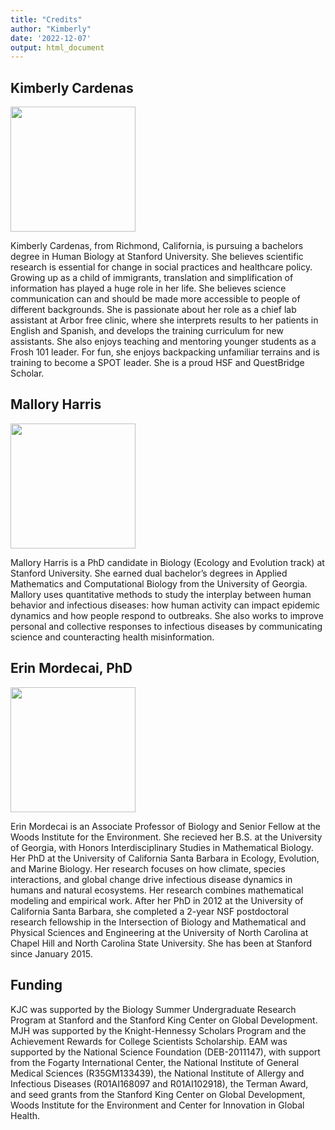 ```yaml
---
title: "Credits"
author: "Kimberly"
date: '2022-12-07'
output: html_document
---
```


## **Kimberly Cardenas**


<img src="OIP2.jpg" width="200"/>

Kimberly Cardenas, from Richmond, California, is pursuing a bachelors degree in Human Biology at Stanford University. She believes scientific research is essential for change in social practices and healthcare policy. Growing up as a child of immigrants, translation and simplification of information has played a huge role in her life. She believes science communication can and should be made more accessible to people of different backgrounds. She is passionate about her role as a chief lab assistant at Arbor free clinic, where she interprets results to her patients in English and Spanish, and develops the training curriculum for new assistants. She also enjoys teaching and mentoring younger students as a Frosh 101 leader. For fun, she enjoys backpacking unfamiliar terrains and is training to become a SPOT leader. She is a proud HSF and QuestBridge Scholar.

## **Mallory Harris**

<img src="headshot-resize.jpg" width="200"/>

Mallory Harris is a PhD candidate in Biology (Ecology and Evolution track) at Stanford University. She earned dual bachelor's degrees in Applied Mathematics and Computational Biology from the University of Georgia. Mallory uses quantitative methods to study the interplay between human behavior and infectious diseases: how human activity can impact epidemic dynamics and how people respond to outbreaks. She also works to improve personal and collective responses to infectious diseases by communicating science and counteracting health misinformation.

## **Erin Mordecai, PhD**

<img src="mordecai.jpg" width="200"/>

Erin Mordecai is an Associate Professor of Biology and Senior Fellow at the Woods Institute for the Environment. She recieved her B.S. at the University of Georgia, with Honors Interdisciplinary Studies in Mathematical Biology. Her PhD at the University of California Santa Barbara in Ecology, Evolution, and Marine Biology. Her research focuses on how climate, species interactions, and global change drive infectious disease dynamics in humans and natural ecosystems. Her research combines mathematical modeling and empirical work. After her PhD in 2012 at the University of California Santa Barbara, she completed a 2-year NSF postdoctoral research fellowship in the Intersection of Biology and Mathematical and Physical Sciences and Engineering at the University of North Carolina at Chapel Hill and North Carolina State University. She has been at Stanford since January 2015.

## **Funding**

KJC was supported by the Biology Summer Undergraduate Research Program at Stanford and the Stanford King Center on Global Development. MJH was supported by the Knight-Hennessy Scholars Program and the Achievement Rewards for College Scientists Scholarship. EAM was supported by the National Science Foundation (DEB-2011147), with support from the Fogarty International Center, the National Institute of General Medical Sciences (R35GM133439), the National Institute of Allergy and Infectious Diseases (R01AI168097 and R01AI102918), the Terman Award, and seed grants from the Stanford King Center on Global Development, Woods Institute for the Environment and Center for Innovation in Global Health.
